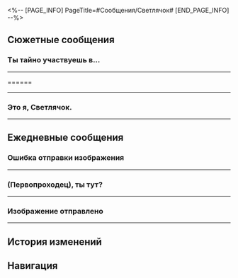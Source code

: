 <%-- [PAGE_INFO]
PageTitle=#Сообщения/Светлячок#
[END_PAGE_INFO] --%>
{{Сообщение Инфобокс
|id          = 1310
|Изображение = Персонаж Светлячок Иконка.png
|Тип         = Персонаж
|Отправитель = Светлячок
|ПодписьСоо  = Я найду свою мечту...
|Фракция     = Охотники за Стелларонами
}}

==Сюжетные сообщения==
===Ты тайно участвуешь в...===
{{Сообщения
|условие_получения = 
|текст =
:{Выбор} Ты тайно участвуешь в Церемонии?
:'''(Первопроходец):''' Ты тайно участвуешь в Церемонии боевых искусств? Почему мне не сказала?
:'''(Первопроходец):''' [[Файл:Сообщение Firefly Lordly Trashcan.png|256px]]
:'''Светлячок:''' ???
:'''Светлячок:''' Это не я.
:'''Светлячок:''' Я бы никогда не надела нечто настолько... пухленькое.
:'''Светлячок:''' Погоди-ка. Последние несколько дней Серебряный Волк была на Лофу. Она что-то замышляет?
:'''Светлячок:''' Сейчас ей позвоню. Погоди.
:'''Светлячок:''' От услышанного она просто по полу от смеха каталась.
:'''Светлячок:''' До сих пор смеётся. Погоди.
:'''Светлячок:''' Она так хохотала, что чуть не задохнулась.
:'''Светлячок:''' [[Файл:Стикер ГПП 05 Вуббабу 07.png|80px|&lbrack;Нет слов&rbrack;]]
:'''Светлячок:''' Успокоилась. Говорит, что это не она.
:'''Светлячок:''' Кажется, кто-то притворился мной для участия в Церемонии.
:{Выбор} Так кто-то тобой притворялся!
::'''(Первопроходец):''' Мне казалось, это твоя новая машина. Выходит, кто-то тобой притворялся!
::'''Светлячок:''' С чего бы я вдруг влезла в «новую машину» вроде этой?!
:{Выбор} Так и {{MC|ж=знала|м=знал}}, что это не ты!
::'''(Первопроходец):''' Вот именно! Так и {{MC|ж=знала|м=знал}}, что какие-то чудаки притворялись тобой!
::'''Светлячок:''' И вышло неважно!
:'''Светлячок:''' [[Файл:Стикер ГПП 05 Вуббабу 10.png|80px|&lbrack;Ворчание&rbrack;]]
:{Выбор} Лука их проучит.
:'''(Первопроходец):''' Не переживай. Лука их проучит.
:'''Светлячок:''' И всё же эти негодяи не сделали ничего преступного. Не переусердствуйте.
:'''Светлячок:''' [[Файл:Стикер ГПП 15 Светлячок 04.png|80px|&lbrack;Атакую&rbrack;]]
}}
----

======
{{Сообщения
|условие_получения = 
|текст =
:{Выбор} 
:'''(Первопроходец):''' 
}}
----

===Это я, Светлячок.===
{{Сообщения
|условие_получения = 
|текст =
:'''Светлячок:''' Это я, Светлячок.
:'''Светлячок:''' Всё сделано.
:'''Светлячок:''' Не волнуйся. Я ничего не натворила, просто спряталась.
:'''Светлячок:''' Жаль, что не смогу послушать выступление госпожи Зарянки...
:'''Светлячок:''' [[Файл:Стикер ГПП 15 Светлячок 03.png|80px|(Стикер «Светлячок»)]]
}}
----

==Ежедневные сообщения==
===Ошибка отправки изображения===
{{Сообщения|текст =
:{{Диалог|Предупреждение}} Ошибка отправки изображения
:{{Диалог|Предупреждение}} Ошибка отправки изображения
:'''Светлячок:''' Похоже, я тебе не отправляла, да?
:{Выбор} Что это?
::'''(Первопроходец):''' Ошибку выдаёт. Не видно картинку...
:{Выбор} Покажи! Скорее!
::'''(Первопроходец):''' Что там? Я переживаю!
:'''Светлячок:''' Странно... Слишком большой размер файла или плохой сигнал?
:'''Светлячок:''' [[Файл:Сообщение Светлячок 41 Келус.png|256px]] [[File:Сообщение Светлячок 41 Стелла.png|256px]]
:'''Светлячок:''' [[Файл:Сообщение Светлячок 41 Келус.png|256px]] [[File:Сообщение Светлячок 41 Стелла.png|256px]]
:'''Светлячок:''' [[Файл:Сообщение Светлячок 41 Келус.png|256px]] [[File:Сообщение Светлячок 41 Стелла.png|256px]]
:'''Светлячок:''' [[Файл:Сообщение Светлячок 41 Келус.png|256px]] [[File:Сообщение Светлячок 41 Стелла.png|256px]]
:'''Светлячок:''' Прости меня...
:'''Светлячок:''' [[Файл:Стикер ГПП 07 Пом-Пом 02.png|80px]]
:{Выбор} Так много кадров?
::'''(Первопроходец):''' Ты сняла так много кадров? И все с разным выражением лица?
::'''Светлячок:''' Это всё одно изображение.
::'''Светлячок:''' Из-за ошибок отправки я нажимала много раз...
:{Выбор} Сохраню все!
::'''(Первопроходец):''' Как здорово! Я их все сохраню!
::'''Светлячок:''' Не стоит. Это всё одно изображение.
::'''Светлячок:''' Из-за ошибок отправки я нажимала много раз...
:'''Светлячок:''' [[Файл:Стикер ГПП 07 Пом-Пом 02.png|80px]]
:'''Светлячок:''' Кстати, кажется, ты умеешь снимать селфи, (Первопроходец)
:'''Светлячок:''' Посоветуешь композицию или выражение лица? Хочу научиться.
:{Выбор} [[Файл:Стикер ГПП 05 Вуббабу 03.png|80px]]
::'''(Первопроходец):''' [[Файл:Стикер ГПП 05 Вуббабу 03.png|80px]]
::'''(Первопроходец):''' Попробуй так.
::'''Светлячок:''' Как мило!
::'''Светлячок:''' Но разве у меня получится такое выражение лица? Нужно потренироваться...
::'''Светлячок:''' Никогда не видела тебя с таким лицом, (Первопроходец).
:{Выбор} [[Файл:Стикер ГПП 12 Другое 01.png|80px]]
::'''(Первопроходец):''' [[Файл:Стикер ГПП 12 Другое 01.png|80px]]
::'''(Первопроходец):''' Попробуй так.
::'''Светлячок:''' Но твоё лицо ничего не выражает...
::'''Светлячок:''' Выглядит несложно, я потренируюсь.
:{Выбор} [[Файл:Стикер ГПП 13 Другое 01.png|80px]]
::'''(Первопроходец):''' [[Файл:Стикер ГПП 13 Другое 01.png|80px]]
::'''(Первопроходец):''' Попробуй так.
::'''Светлячок:''' Кажется, на Пенаконии я видела похожий аксессуар для фото...
::'''Светлячок:''' Это тёмные очки!
::'''Светлячок:''' Интересно, дай попробую!
:'''Светлячок:''' Если получится, давай сделаем совместное фото.
:'''Светлячок:''' [[Файл:Стикер ГПП 07 Пом-Пом 03.png|80px]]
}}
----

===(Первопроходец), ты тут?===
{{Сообщения|текст =
:'''Светлячок:''' (Первопроходец), ты тут?
:'''Светлячок:''' Я в торговом центре «Оти».
:'''Светлячок:''' Кафка просила привезти ей сувениры с Пенаконии, но не сказала, что именно.
:'''Светлячок:''' Может, у тебя есть идеи?
:{Выбор} Не переживай, я разберусь.
::'''(Первопроходец):''' Не переживай, я разберусь.
::'''(Первопроходец):''' Я неплохо знаю Кафку.
::'''Светлячок:''' Как здорово!
::'''Светлячок:''' [[Файл:Стикер ГПП 07 Пом-Пом 06.png|80px]]
:{Выбор} Может, спросить Серебряного Волка?
::'''(Первопроходец):''' Почему бы тебе не спросить Серебряного Волка? У неё наверняка много идей.
::'''Светлячок:''' Вообще-то я уже спрашивала.
::'''Светлячок:''' Она сказала, что Кафке понравится что угодно, если я это выберу сама.
::'''Светлячок:''' [[Файл:Стикер ГПП 07 Пом-Пом 15.png|80px]]
:{Выбор} Прости, я не очень хорошо её знаю...
::'''(Первопроходец):''' Прости, я не очень хорошо её знаю...
::'''Светлячок:''' Вот как...
::'''Светлячок:''' Кафка часто говорит о тебе, я думала, вы близко знакомы.
::'''Светлячок:''' Прости, не хотела ставить тебя в неловкое положение.
::'''Светлячок:''' Но всё же буду рада выслушать твой совет, (Первопроходец).
::'''Светлячок:''' Пожалуйста!
::'''Светлячок:''' [[Файл:Стикер ГПП 07 Пом-Пом 01.png|80px]]
:'''Светлячок:''' Всё, что мне приходит в голову... Помада, пальто, тёмные очки... Только, кажется, у неё этого полно.
:{Выбор} Выбери что-то из этого.
:'''(Первопроходец):''' Выбери что-то из этого, всё подойдёт.
:'''(Первопроходец):''' Главное не подарок, а внимание.
:{Выбор} Помада
::'''(Первопроходец):''' Помада - неплохой выбор.
::'''Светлячок:''' Кафка как-то тоже дарила мне помаду.
::'''Светлячок:''' Светло-розовую, со вкусом персикового желе. Она сказала, что мне очень идёт.
::'''Светлячок:''' Если так посмотреть, помада - отличный вариант ответного подарка.
:{Выбор} Пальто
::'''(Первопроходец):''' Пальто - неплохой выбор.
::'''Светлячок:''' Пальто... Если это будет изделие ручной работы с Пенаконии, Кафке наверняка понравится.
:{Выбор} Тёмные очки
::'''(Первопроходец):''' Тёмные очки - неплохой выбор.
::'''Светлячок:''' Кажется, Кафка говорила, что тёмные очки занимают мало места, и она всегда скупает их тоннами, не придавая значения стоимости.
:{Выбор} А кошелёк твой как?
:'''(Первопроходец):''' Но вещи на Пенаконии стоят недёшево, кошелёк твой как?
:'''Светлячок:''' Кафка дала мне свою кредитку, сказав, что я могу тратить, сколько хочу. Но мне неловко расходовать чужие деньги направо и налево, поэтому я пока так и не воспользовалась ей...
:{Выбор} А Охотникам за Стелларонами новенькие не нужны случайно?
::'''(Первопроходец):''' А Охотникам за Стелларонами новенькие не нужны случайно?
::'''Светлячок:''' Проводник расстроится, если узнает, что ты такие вопросы задаёшь.
::'''Светлячок:''' [[Файл:Стикер ГПП 07 Пом-Пом 02.png|80px]]
:{Выбор} Я получаю плюшки от экспресса.
::'''(Первопроходец):''' Вообще-то да, я получаю плюшки от Звёздного экспресса...
::'''(Первопроходец):''' Ну всё, я иду к Пом-Пом.
::'''Светлячок:''' Давай!
::'''Светлячок:''' [[Файл:Стикер ГПП 07 Пом-Пом 06.png|80px]]
}}
----

===Изображение отправлено===
{{Сообщения|текст =
:{{Диалог|Предупреждение}} Изображение отправлено
:'''Светлячок:''' Смотри, это я на одной планете, знаменитой своими морскими курортами.
:'''Светлячок:''' Это как раз перед рассветом, около пяти системных часов, и уже столько народу ловят волну.
:'''Светлячок:''' На поверхности моря отражается небо, и не различить, находятся ли силуэты сёрферов прямо перед тобой или вдалеке, они будто парят на горизонте.
:'''Светлячок:''' Ты когда-нибудь {{MC|ж=испытывала|м=испытывал}} подобное?
:{Выбор} Да, когда {{MC|ж=страдала|м=страдал}} бессонницей.
::'''(Первопроходец):''' Да, когда {{MC|ж=страдала|м=страдал}} бессонницей.
::'''(Первопроходец):''' Но... В пять утра? Ты так рано встаёшь?
:{Выбор} Я рано просыпаюсь.
::'''(Первопроходец):''' Я каждый день встаю рано, а что такого?
::'''(Первопроходец):''' Так, ты тоже встаёшь так рано?
:{Выбор} Мне не нужен сон.
::'''(Первопроходец):''' Мне не нужен сон, а что такого?
::'''(Первопроходец):''' Шутка!
::'''Светлячок:''' Да... Такая вот я.
:'''Светлячок:''' У меня нет функции сновидений, и мне не нужен такой долгий сон, как у людей. Короткого отдыха достаточно.
:'''Светлячок:''' Поэтому я люблю забраться повыше в раннее утро, когда рассвет только забрезжит.
:'''Светлячок:''' Неважно где - на берегу моря, в лесу или в горной глуши, мне нравится смотреть, как восходит солнце, возвещая новый день для каждого из миров.
:'''Светлячок:''' Это прекрасное чувство, попробуй.
:{Выбор} Я тоже так хочу!
::'''(Первопроходец):''' Звучит неплохо, в следующий раз возьми меня с собой.
::'''Светлячок:''' Правда? Отлично!
::'''Светлячок:''' [[Файл:Стикер ГПП 07 Пом-Пом 12.png|80px]]
::'''Светлячок:''' Я боялась, что ты откажешься.
:{Выбор} Я не встану.
::'''(Первопроходец):''' Только я не встану.
::'''(Первопроходец):''' Первопроходческие экспедиции - нелёгкая работа. Разве что тебе каким-то чудом удастся разбудить меня так рано.
::'''Светлячок:''' Я попытаюсь. Заодно поздороваюсь с проводником. В нужное время я буду на экспрессе.
::'''Светлячок:''' [[Файл:Стикер ГПП 07 Пом-Пом 06.png|80px]]
:{Выбор} В четыре утра тренировка.
::'''(Первопроходец):''' Утром я очень {{MC|ж=занята|м=занят}}. В четыре утра у меня тренировка.
::'''(Первопроходец):''' Ты когда-нибудь видела Звёздный экспресс в четыре утра?
::'''Светлячок:''' Ого! Какая сила воли!
::'''Светлячок:''' [[Файл:Стикер ГПП 07 Пом-Пом 06.png|80px]]
:'''Светлячок:''' Только вот на улице иногда бывает слишком много мошек. Они как-то сами меня находят...
:{Выбор} Они же просто букашки.
::'''(Первопроходец):''' Они же просто букашки, чего там бояться?
::'''(Первопроходец):''' [[Файл:Стикер ГПП 14 Другое 01.png|80px]]
::'''Светлячок:''' Да, ты {{MC|ж=права|м=прав}}.
::'''Светлячок:''' Я могу держаться позади.
:{Выбор} Я не выношу насекомых.
::'''(Первопроходец):''' Я не выношу насекомых, при одном виде пугаюсь до смерти.
::'''Светлячок:''' Ха-ха, я знаю, как их отпугнуть. Я разберусь.
:{Выбор} Надеюсь, твой козырь - это не...
::'''(Первопроходец):''' Надеюсь, твой козырь - это не то, о чём я думаю.
::'''(Первопроходец):''' Я
::'''(Первопроходец):''' заставлю моря
::'''(Первопроходец):''' вспыхнуть!
::'''Светлячок:''' Ты {{MC|ж=угадала|м=угадал}}.
::'''Светлячок:''' Класс!
:'''Светлячок:''' [[Файл:Стикер ГПП 15 Светлячок 04.png|80px]]
}}
----

==История изменений==
{{История изменений|3.5}}

==Навигация==
{{Сообщения Навбокс}}